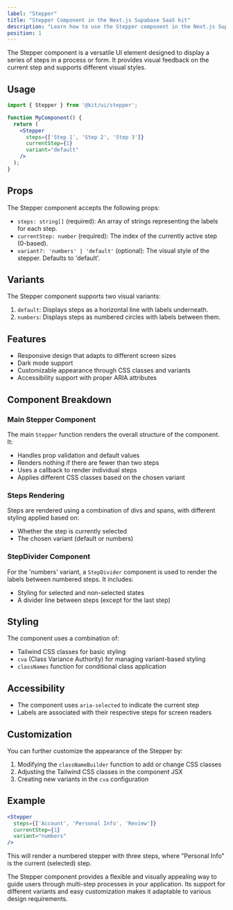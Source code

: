 ```yaml
---
label: "Stepper"
title: "Stepper Component in the Next.js Supabase SaaS kit"
description: "Learn how to use the Stepper component in the Next.js Supabase SaaS kit"
position: 1
---
```


The Stepper component is a versatile UI element designed to display a series of steps in a process or form. It provides visual feedback on the current step and supports different visual styles.

## Usage

```jsx
import { Stepper } from '@kit/ui/stepper';

function MyComponent() {
  return (
    <Stepper
      steps={['Step 1', 'Step 2', 'Step 3']}
      currentStep={1}
      variant="default"
    />
  );
}
```

## Props

The Stepper component accepts the following props:

- `steps: string[]` (required): An array of strings representing the labels for each step.
- `currentStep: number` (required): The index of the currently active step (0-based).
- `variant?: 'numbers' | 'default'` (optional): The visual style of the stepper. Defaults to 'default'.

## Variants

The Stepper component supports two visual variants:

1. `default`: Displays steps as a horizontal line with labels underneath.
2. `numbers`: Displays steps as numbered circles with labels between them.

## Features

- Responsive design that adapts to different screen sizes
- Dark mode support
- Customizable appearance through CSS classes and variants
- Accessibility support with proper ARIA attributes

## Component Breakdown

### Main Stepper Component

The main `Stepper` function renders the overall structure of the component. It:

- Handles prop validation and default values
- Renders nothing if there are fewer than two steps
- Uses a callback to render individual steps
- Applies different CSS classes based on the chosen variant

### Steps Rendering

Steps are rendered using a combination of divs and spans, with different styling applied based on:

- Whether the step is currently selected
- The chosen variant (default or numbers)

### StepDivider Component

For the 'numbers' variant, a `StepDivider` component is used to render the labels between numbered steps. It includes:

- Styling for selected and non-selected states
- A divider line between steps (except for the last step)

## Styling

The component uses a combination of:

- Tailwind CSS classes for basic styling
- `cva` (Class Variance Authority) for managing variant-based styling
- `classNames` function for conditional class application

## Accessibility

- The component uses `aria-selected` to indicate the current step
- Labels are associated with their respective steps for screen readers

## Customization

You can further customize the appearance of the Stepper by:

1. Modifying the `classNameBuilder` function to add or change CSS classes
2. Adjusting the Tailwind CSS classes in the component JSX
3. Creating new variants in the `cva` configuration

## Example

```jsx
<Stepper
  steps={['Account', 'Personal Info', 'Review']}
  currentStep={1}
  variant="numbers"
/>
```

This will render a numbered stepper with three steps, where "Personal Info" is the current (selected) step.

The Stepper component provides a flexible and visually appealing way to guide users through multi-step processes in your application. Its support for different variants and easy customization makes it adaptable to various design requirements.